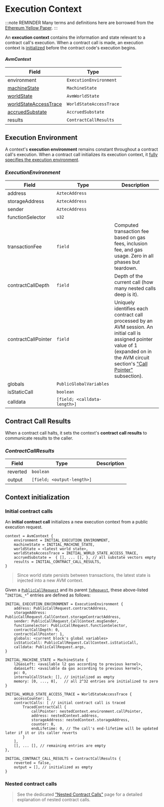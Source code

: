 # Execution Context

:::note REMINDER
Many terms and definitions here are borrowed from the [Ethereum Yellow Paper](https://ethereum.github.io/yellowpaper/paper.pdf).
:::

An **execution context** contains the information and state relevant to a contract call's execution. When a contract call is made, an execution context is [initialized](#context-initialization) before the contract code's execution begins.

#### _AvmContext_

| Field                                                     | Type                    |
| --------------------------------------------------------- | ----------------------- |
| environment                                               | `ExecutionEnvironment`  |
| [machineState](./state#machine-state)                     | `MachineState`          |
| [worldState](./state#avm-world-state)                     | `AvmWorldState`         |
| [worldStateAccessTrace](./state#world-state-access-trace) | `WorldStateAccessTrace` |
| [accruedSubstate](./state#accrued-substate)               | `AccruedSubstate`       |
| results                                                   | `ContractCallResults`   |

## Execution Environment

A context's **execution environment** remains constant throughout a contract call's execution. When a contract call initializes its execution context, it [fully specifies the execution environment](#context-initialization).

### _ExecutionEnvironment_

| Field               | Type                         | Description                                                                                                                                                                                                            |
| ------------------- | ---------------------------- | ---------------------------------------------------------------------------------------------------------------------------------------------------------------------------------------------------------------------- |
| address             | `AztecAddress`               |                                                                                                                                                                                                                        |
| storageAddress      | `AztecAddress`               |                                                                                                                                                                                                                        |
| sender              | `AztecAddress`               |                                                                                                                                                                                                                        |
| functionSelector    | `u32`                        |                                                                                                                                                                                                                        |
| transactionFee      | `field`                      | Computed transaction fee based on gas fees, inclusion fee, and gas usage. Zero in all phases but teardown.                                                                                                             |
| contractCallDepth   | `field`                      | Depth of the current call (how many nested calls deep is it).                                                                                                                                                          |
| contractCallPointer | `field`                      | Uniquely identifies each contract call processed by an AVM session. An initial call is assigned pointer value of 1 (expanded on in the AVM circuit section's ["Call Pointer"](./avm-circuit#call-pointer) subsection). |
| globals             | `PublicGlobalVariables`      |                                                                                                                                                                                                                        |
| isStaticCall        | `boolean`                    |                                                                                                                                                                                                                        |
| calldata            | `[field; <calldata-length>]` |                                                                                                                                                                                                                        |

## Contract Call Results

When a contract call halts, it sets the context's **contract call results** to communicate results to the caller.

### _ContractCallResults_

| Field    | Type                       | Description |
| -------- | -------------------------- | ----------- |
| reverted | `boolean`                  |             |
| output   | `[field; <output-length>]` |             |

## Context initialization

### Initial contract calls

An **initial contract call** initializes a new execution context from a public execution request.

```
context = AvmContext {
    environment = INITIAL_EXECUTION_ENVIRONMENT,
    machineState = INITIAL_MACHINE_STATE,
    worldState = <latest world state>,
    worldStateAccessTrace = INITIAL_WORLD_STATE_ACCESS_TRACE,
    accruedSubstate =  { [], ... [], }, // all substate vectors empty
    results = INITIAL_CONTRACT_CALL_RESULTS,
}
```

> Since world state persists between transactions, the latest state is injected into a new AVM context.

Given a [`PublicCallRequest`](../transactions/tx-object#public-call-request) and its parent [`TxRequest`](../transactions/local-execution#execution-request), these above-listed "`INITIAL_*`" entries are defined as follows:

```
INITIAL_EXECUTION_ENVIRONMENT = ExecutionEnvironment {
    address: PublicCallRequest.contractAddress,
    storageAddress: PublicCallRequest.CallContext.storageContractAddress,
    sender: PublicCallRequest.CallContext.msgSender,
    functionelector: PublicCallRequest.functionSelector,
    contractCallDepth: 0,
    contractCallPointer: 1,
    globals: <current block's global variables>
    isStaticCall: PublicCallRequest.CallContext.isStaticCall,
    calldata: PublicCallRequest.args,
}

INITIAL_MACHINE_STATE = MachineState {
    l2GasLeft: <available l2 gas according to previous kernel>,
    daGasLeft: <available da gas according to previous kernel>,
    pc: 0,
    internalCallStack: [], // initialized as empty
    memory: [0, ..., 0],   // all 2^32 entries are initialized to zero
}

INITIAL_WORLD_STATE_ACCESS_TRACE = WorldStateAccessTrace {
    accessCounter: 1,
    contractCalls: [ // initial contract call is traced
        TracedContractCall {
            callPointer: nestedContext.environment.callPointer,
            address: nestedContext.address,
            storageAddress: nestedContext.storageAddress,
            counter: 0,
            endLifetime: 0, // The call's end-lifetime will be updated later if it or its caller reverts
        }
    ],
    [], ... [], // remaining entries are empty
},

INITIAL_CONTRACT_CALL_RESULTS = ContractCallResults {
    reverted = false,
    output = [], // initialized as empty
}
```

### Nested contract calls

> See the dedicated ["Nested Contract Calls"](./nested-calls) page for a detailed explanation of nested contract calls.


<NestedContext />
